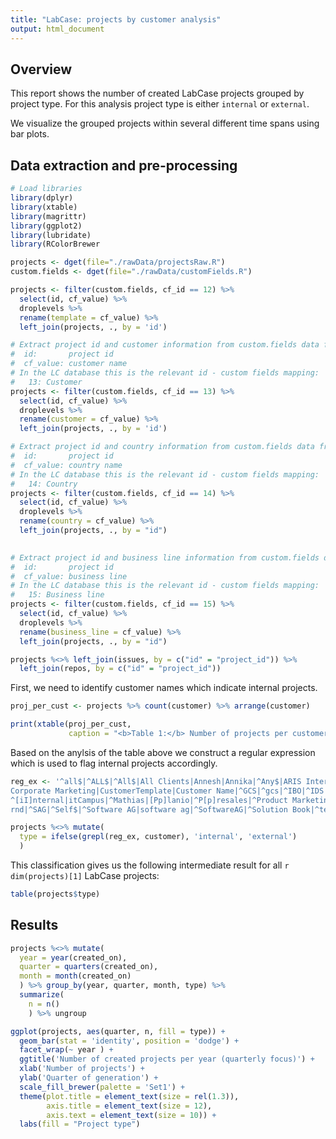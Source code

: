 ```yaml
---
title: "LabCase: projects by customer analysis"
output: html_document
---
```


## Overview

This report shows the number of created LabCase projects grouped by project type. For this analysis project type is either `internal` or `external`. 

We visualize the grouped projects within several different time spans using bar plots.


## Data extraction and pre-processing

```r

# Load libraries
library(dplyr)
library(xtable)
library(magrittr)
library(ggplot2)
library(lubridate)
library(RColorBrewer


```


```r

projects <- dget(file="./rawData/projectsRaw.R")
custom.fields <- dget(file="./rawData/customFields.R")

projects <- filter(custom.fields, cf_id == 12) %>%
  select(id, cf_value) %>%
  droplevels %>%
  rename(template = cf_value) %>%
  left_join(projects, ., by = 'id')

# Extract project id and customer information from custom.fields data frame
#  id:       project id
#  cf_value: customer name
# In the LC database this is the relevant id - custom fields mapping:
#   13: Customer
projects <- filter(custom.fields, cf_id == 13) %>%
  select(id, cf_value) %>%
  droplevels %>%
  rename(customer = cf_value) %>%
  left_join(projects, ., by = 'id')

# Extract project id and country information from custom.fields data frame
#  id:       project id
#  cf_value: country name
# In the LC database this is the relevant id - custom fields mapping:
#   14: Country
projects <- filter(custom.fields, cf_id == 14) %>%
  select(id, cf_value) %>%
  droplevels %>%
  rename(country = cf_value) %>%
  left_join(projects, ., by = "id")
  

# Extract project id and business line information from custom.fields data frame
#  id:       project id
#  cf_value: business line
# In the LC database this is the relevant id - custom fields mapping:
#   15: Business line
projects <- filter(custom.fields, cf_id == 15) %>%
  select(id, cf_value) %>%
  droplevels %>%
  rename(business_line = cf_value) %>%
  left_join(projects, ., by = "id")

projects %<>% left_join(issues, by = c("id" = "project_id")) %>%
  left_join(repos, by = c("id" = "project_id"))


```

First, we need to identify customer names which indicate internal projects.

```r

proj_per_cust <- projects %>% count(customer) %>% arrange(customer)

print(xtable(proj_per_cust, 
             caption = "<b>Table 1:</b> Number of projects per customer"), type = 'html', include.rownames = FALSE)

```

Based on the anylsis of the table above we construct a regular expression which is used to flag internal projects accordingly. 


```r

reg_ex <- '^all$|^ALL$|^All$|All Clients|Annesh|Annika|^Any$|ARIS Internal|ARIS User Group DACH|
Corporate Marketing|CustomerTemplate|Customer Name|^GCS|^gcs|^IBO|^IDS|^[iI]n-[Hh]ouse|
^[iI]nternal|itCampus|^Mathias|[Pp]lanio|^P[p]resales|^Product Marketing|RnD|
rnd|^SAG|^Self$|^Software AG|software ag|^SoftwareAG|^Solution Book|^test|^Test|various'

projects %<>% mutate(
  type = ifelse(grepl(reg_ex, customer), 'internal', 'external')
  )


```

This classification gives us the following intermediate result for all `r dim(projects)[1]` LabCase projects:

```r

table(projects$type)

```


## Results


```r

projects %<>% mutate(
  year = year(created_on),
  quarter = quarters(created_on),
  month = month(created_on)
  ) %>% group_by(year, quarter, month, type) %>% 
  summarize(
    n = n()
    ) %>% ungroup

ggplot(projects, aes(quarter, n, fill = type)) + 
  geom_bar(stat = 'identity', position = 'dodge') +
  facet_wrap(~ year ) +
  ggtitle('Number of created projects per year (quarterly focus)') +
  xlab('Number of projects') +
  ylab('Quarter of generation') +
  scale_fill_brewer(palette = 'Set1') +
  theme(plot.title = element_text(size = rel(1.3)),
        axis.title = element_text(size = 12),
        axis.text = element_text(size = 10)) +
  labs(fill = "Project type")



```











